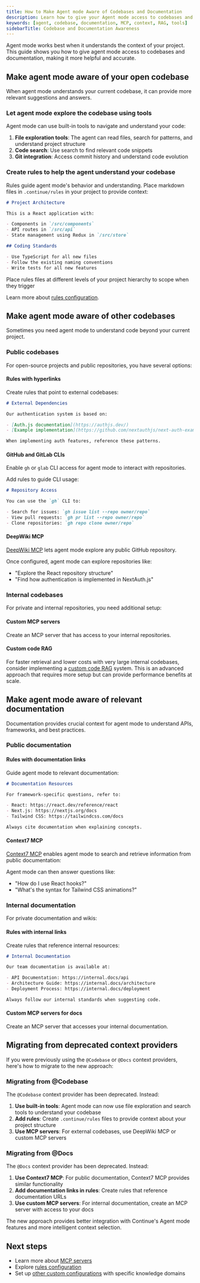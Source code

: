 ```yaml
---
title: How to Make Agent mode Aware of Codebases and Documentation
description: Learn how to give your Agent mode access to codebases and documentation for more context-aware assistance
keywords: [agent, codebase, documentation, MCP, context, RAG, tools]
sidebarTitle: Codebase and Documentation Awareness
---
```


Agent mode works best when it understands the context of your project. This guide shows you how to give agent mode access to codebases and documentation, making it more helpful and accurate.

## Make agent mode aware of your open codebase

When agent mode understands your current codebase, it can provide more relevant suggestions and answers.

### Let agent mode explore the codebase using tools

Agent mode can use built-in tools to navigate and understand your code:

1. **File exploration tools**: The agent can read files, search for patterns, and understand project structure
2. **Code search**: Use search to find relevant code snippets
3. **Git integration**: Access commit history and understand code evolution

### Create rules to help the agent understand your codebase

Rules guide agent mode's behavior and understanding. Place markdown files in `.continue/rules` in your project to provide context:

```markdown
# Project Architecture

This is a React application with:

- Components in `/src/components`
- API routes in `/src/api`
- State management using Redux in `/src/store`

## Coding Standards

- Use TypeScript for all new files
- Follow the existing naming conventions
- Write tests for all new features
```

<Tip>
  Place rules files at different levels of your project hierarchy to scope when
  they trigger
</Tip>

Learn more about [rules configuration](/customize/deep-dives/rules).

## Make agent mode aware of other codebases

Sometimes you need agent mode to understand code beyond your current project.

### Public codebases

For open-source projects and public repositories, you have several options:

#### Rules with hyperlinks

Create rules that point to external codebases:

```markdown
# External Dependencies

Our authentication system is based on:

- [Auth.js documentation](https://authjs.dev/)
- [Example implementation](https://github.com/nextauthjs/next-auth-example)

When implementing auth features, reference these patterns.
```

#### GitHub and GitLab CLIs

Enable `gh` or `glab` CLI access for agent mode to interact with repositories.

Add rules to guide CLI usage:

```markdown
# Repository Access

You can use the `gh` CLI to:

- Search for issues: `gh issue list --repo owner/repo`
- View pull requests: `gh pr list --repo owner/repo`
- Clone repositories: `gh repo clone owner/repo`
```

#### DeepWiki MCP

[DeepWiki MCP](https://hub.continue.dev/deepwiki/deepwiki-mcp) lets agent mode explore any public GitHub repository.

Once configured, agent mode can explore repositories like:

- "Explore the React repository structure"
- "Find how authentication is implemented in NextAuth.js"

### Internal codebases

For private and internal repositories, you need additional setup:

#### Custom MCP servers

Create an MCP server that has access to your internal repositories.

#### Custom code RAG

For faster retrieval and lower costs with very large internal codebases, consider implementing a [custom code RAG](/guides/custom-code-rag) system. This is an advanced approach that requires more setup but can provide performance benefits at scale.

## Make agent mode aware of relevant documentation

Documentation provides crucial context for agent mode to understand APIs, frameworks, and best practices.

### Public documentation

#### Rules with documentation links

Guide agent mode to relevant documentation:

```markdown
# Documentation Resources

For framework-specific questions, refer to:

- React: https://react.dev/reference/react
- Next.js: https://nextjs.org/docs
- Tailwind CSS: https://tailwindcss.com/docs

Always cite documentation when explaining concepts.
```

#### Context7 MCP

[Context7 MCP](https://hub.continue.dev/upstash/context7-mcp) enables agent mode to search and retrieve information from public documentation:

Agent mode can then answer questions like:

- "How do I use React hooks?"
- "What's the syntax for Tailwind CSS animations?"

### Internal documentation

For private documentation and wikis:

#### Rules with internal links

Create rules that reference internal resources:

```markdown
# Internal Documentation

Our team documentation is available at:

- API Documentation: https://internal.docs/api
- Architecture Guide: https://internal.docs/architecture
- Deployment Process: https://internal.docs/deployment

Always follow our internal standards when suggesting code.
```

#### Custom MCP servers for docs

Create an MCP server that accesses your internal documentation.

## Migrating from deprecated context providers

If you were previously using the `@Codebase` or `@Docs` context providers, here's how to migrate to the new approach:

### Migrating from @Codebase

The `@Codebase` context provider has been deprecated. Instead:

1. **Use built-in tools**: Agent mode can now use file exploration and search tools to understand your codebase
2. **Add rules**: Create `.continue/rules` files to provide context about your project structure
3. **Use MCP servers**: For external codebases, use DeepWiki MCP or custom MCP servers

### Migrating from @Docs

The `@Docs` context provider has been deprecated. Instead:

1. **Use Context7 MCP**: For public documentation, Context7 MCP provides similar functionality
2. **Add documentation links in rules**: Create rules that reference documentation URLs
3. **Use custom MCP servers**: For internal documentation, create an MCP server with access to your docs

The new approach provides better integration with Continue's Agent mode features and more intelligent context selection.

## Next steps

- Learn more about [MCP servers](/reference/continue-mcp)
- Explore [rules configuration](/customize/deep-dives/rules)
- Set up [other custom configurations](/guides/understanding-agents) with specific knowledge domains
